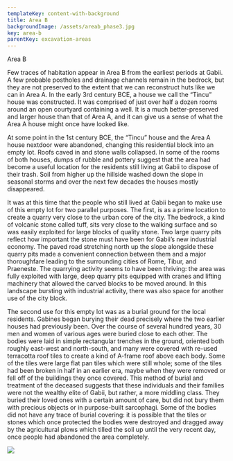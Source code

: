 ```yaml
---
templateKey: content-with-background
title: Area B
backgroundImage: /assets/areab_phase3.jpg
key: area-b
parentKey: excavation-areas
---
```

Area B

Few traces of habitation appear in Area B from the earliest periods at Gabii. A few probable postholes and drainage channels remain in the bedrock, but they are not preserved to the extent that we can reconstruct huts like we can in Area A. In the early 3rd century BCE, a house we call the “Tincu” house was constructed. It was comprised of just over half a dozen rooms around an open courtyard containing a well. It is a much better-preserved and larger house than that of Area A, and it can give us a sense of what the Area A house might once have looked like. 

At some point in the 1st century BCE, the “Tincu” house and the Area A house nextdoor were abandoned, changing this residential block into an empty lot. Roofs caved in and stone walls collapsed. In some of the rooms of both houses, dumps of rubble and pottery suggest that the area had become a useful location for the residents still living at Gabii to dispose of their trash. Soil from higher up the hillside washed down the slope in seasonal storms and over the next few decades the houses mostly disappeared. 

It was at this time that the people who still lived at Gabii began to make use of this empty lot for two parallel purposes. The first, is as a prime location to create a quarry very close to the urban core of the city. The bedrock, a kind of volcanic stone called tuff, sits very close to the walking surface and so was easily exploited for large blocks of quality stone. Two large quarry pits reflect how important the stone must have been for Gabii’s new industrial economy. The paved road stretching north up the slope alongside these quarry pits made a convenient connection between them and a major thoroughfare leading to the surrounding cities of Rome, Tibur, and Praeneste. The quarrying activity seems to have been thriving: the area was fully exploited with large, deep quarry pits equipped with cranes and lifting machinery that allowed the carved blocks to be moved around. In this landscape bursting with industrial activity, there was also space for another use of the city block.

The second use for this empty lot was as a burial ground for the local residents. Gabines began burying their dead precisely where the two earlier houses had previously been. Over the course of several hundred years, 30 men and women of various ages were buried close to each other. The bodies were laid in simple rectangular trenches in the ground, oriented both roughly east-west and north-south, and many were covered with re-used terracotta roof tiles to create a kind of A-frame roof above each body. Some of the tiles were large flat pan tiles which were still whole; some of the tiles had been broken in half in an earlier era, maybe when they were removed or fell off of the buildings they once covered. This method of burial and treatment of the deceased suggests that these individuals and their families were not the wealthy elite of Gabii, but rather, a more middling class. They buried their loved ones with a certain amount of care, but did not bury them with precious objects or in purpose-built sarcophagi. Some of the bodies did not have any trace of burial covering: it is possible that the tiles or stones which once protected the bodies were destroyed and dragged away by the agricultural plows which tilled the soil up until the very recent day, once people had abandoned the area completely.



![](/assets/area_b-housetombs.png)

![]()
